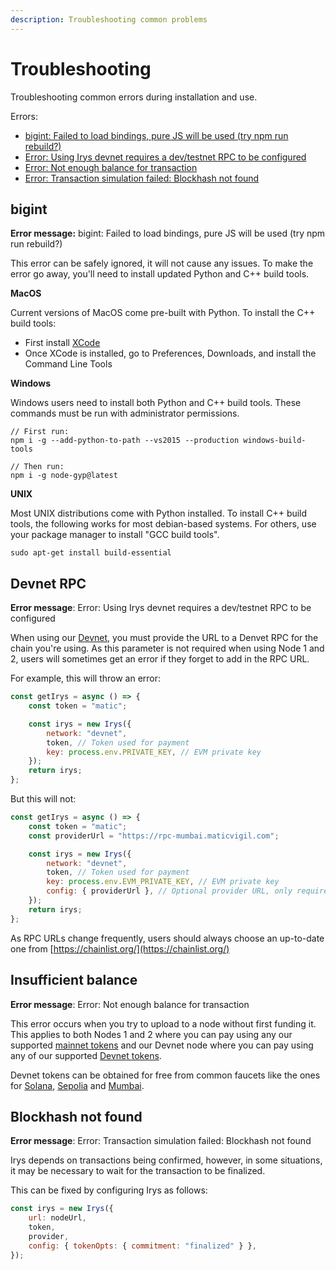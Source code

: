 ```yaml
---
description: Troubleshooting common problems
---
```


# Troubleshooting

Troubleshooting common errors during installation and use.

Errors:

- [bigint: Failed to load bindings, pure JS will be used (try npm run rebuild?)](/developer-docs/irys-sdk/troubleshooting#bigint)
- [Error: Using Irys devnet requires a dev/testnet RPC to be configured](/developer-docs/irys-sdk/troubleshooting#devnet-rpc)
- [Error: Not enough balance for transaction](/developer-docs/irys-sdk/troubleshooting#insufficient-balance)
- [Error: Transaction simulation failed: Blockhash not found](/developer-docs/irys-sdk/troubleshooting#blockhash-not-found)

## bigint

**Error message:** bigint: Failed to load bindings, pure JS will be used (try npm run rebuild?)

This error can be safely ignored, it will not cause any issues. To make the error go away, you'll need to install updated Python and C++ build tools.

**MacOS**

Current versions of MacOS come pre-built with Python. To install the C++ build tools:

- First install [XCode](https://developer.apple.com/xcode/download/)
- Once XCode is installed, go to Preferences, Downloads, and install the Command Line Tools

**Windows**

Windows users need to install both Python and C++ build tools. These commands must be run with administrator permissions.

```console
// First run:
npm i -g --add-python-to-path --vs2015 --production windows-build-tools

// Then run:
npm i -g node-gyp@latest
```

**UNIX**

Most UNIX distributions come with Python installed. To install C++ build tools, the following works for most debian-based systems. For others, use your package manager to install "GCC build tools".

```console
sudo apt-get install build-essential
```

## Devnet RPC

**Error message**: Error: Using Irys devnet requires a dev/testnet RPC to be configured

When using our [Devnet](/developer-docs/using-devnet), you must provide the URL to a Denvet RPC for the chain you're using. As this parameter is not required when using Node 1 and 2, users will sometimes get an error if they forget to add in the RPC URL.

For example, this will throw an error:

```js
const getIrys = async () => {
	const token = "matic";

	const irys = new Irys({
		network: "devnet",
		token, // Token used for payment
		key: process.env.PRIVATE_KEY, // EVM private key
	});
	return irys;
};
```

But this will not:

```js
const getIrys = async () => {
	const token = "matic";
	const providerUrl = "https://rpc-mumbai.maticvigil.com";

	const irys = new Irys({
		network: "devnet",
		token, // Token used for payment
		key: process.env.EVM_PRIVATE_KEY, // EVM private key
		config: { providerUrl }, // Optional provider URL, only required when using Devnet
	});
	return irys;
};
```

As RPC URLs change frequently, users should always choose an up-to-date one from [https://chainlist.org/](https://chainlist.org/)

## Insufficient balance

**Error message**: Error: Not enough balance for transaction

This error occurs when you try to upload to a node without first funding it. This applies to both Nodes 1 and 2 where you can pay using any our supported [mainnet tokens](/overview/supported-tokens#mainnet-tokens) and our Devnet node where you can pay using any of our supported [Devnet tokens](/overview/supported-tokens#devnet-tokens).

Devnet tokens can be obtained for free from common faucets like the ones for [Solana](https://faucet.solana.com/), [Sepolia](https://sepoliafaucet.com/) and [Mumbai](https://mumbaifaucet.com/).

## Blockhash not found

**Error message**: Error: Transaction simulation failed: Blockhash not found

Irys depends on transactions being confirmed, however, in some situations, it may be necessary to wait for the transaction to be finalized.

This can be fixed by configuring Irys as follows:

```js
const irys = new Irys({
	url: nodeUrl,
	token,
	provider,
	config: { tokenOpts: { commitment: "finalized" } },
});
```
